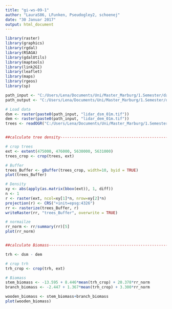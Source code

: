```yaml
---
title: "gi-ws-09-1"
author: "LauraS86, LFunken, Pseudogley2, schoenej"
date: "30 Januar 2017"
output: html_document
---
```


```r
library(raster)
library(graphics)
library(rgdal)
library(RSAGA)
library(gdalUtils)
library(maptools)
library(link2GI)
library(leaflet)
library(maps)
library(rgeos)
library(sp)

path_input <- "C:/Users/Lena/Documents/Uni/Master_Marburg/1.Semester/data/gis/input/"
path_output <- "C:/Users/Lena/Documents/Uni/Master_Marburg/1.Semester/data/gis/output/"

# Load data
dsm <- raster(paste0(path_input, "lidar_dsm_01m.tif"))
dem <- raster(paste0(path_input, "lidar_dem_01m.tif"))
trees <- readOGR("C:/Users/Lena/Documents/Uni/Master_Marburg/1.Semester/data/gis/output", "centroids")


##calculate tree density---------------------------------------------------------------------

# crop trees
ext <- extent(475000, 476000, 5630000, 5631000)
trees_crop <- crop(trees, ext)

# Buffer 
trees_Buffer <- gBuffer(trees_crop, width=10, byid = TRUE)
plot(trees_Buffer)

# Density
xy <- abs(apply(as.matrix(bbox(ext)), 1, diff))
n <- 1
r <- raster(ext, ncol=xy[1]*n, nrow=xy[2]*n)
projection(r) <- CRS("+init=epsg:4326")
rr <- rasterize(trees_Buffer, r)
writeRaster(rr, "trees_Buffer", overwrite = TRUE)

# normailze
rr_norm <- rr/summary(rr)[5]
plot(rr_norm)


##calculate Biomass------------------------------------------------------------------------

trh <- dsm - dem

# crop trh
trh_crop <- crop(trh, ext)

# Biomass
stem_biomass <- -13.595 + 8.446*mean(trh_crop) + 20.378*rr_norm
branch_biomass <- -2.447 + 1.367*mean(trh_crop) + 3.300*rr_norm

wooden_biomass <- stem_biomass+branch_biomass
plot(wooden_biomass)
```
